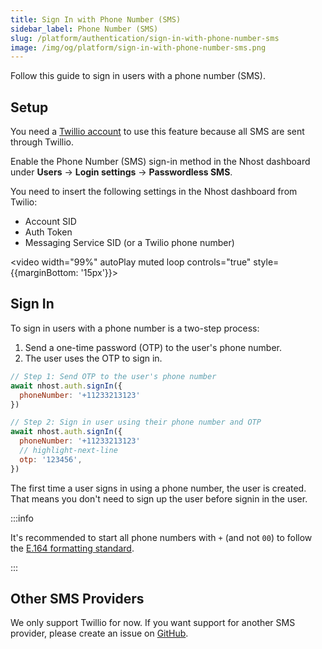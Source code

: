 ```yaml
---
title: Sign In with Phone Number (SMS)
sidebar_label: Phone Number (SMS)
slug: /platform/authentication/sign-in-with-phone-number-sms
image: /img/og/platform/sign-in-with-phone-number-sms.png
---
```


Follow this guide to sign in users with a phone number (SMS).

## Setup

You need a [Twillio account](https://www.twilio.com/try-twilio) to use this feature because all SMS are sent through Twillio.

Enable the Phone Number (SMS) sign-in method in the Nhost dashboard under **Users** -> **Login settings** -> **Passwordless SMS**.

You need to insert the following settings in the Nhost dashboard from Twilio:

- Account SID
- Auth Token
- Messaging Service SID (or a Twilio phone number)

<video width="99%" autoPlay muted loop controls="true" style={{marginBottom: '15px'}}>
  <source src="/videos/enable-sms-sign-in.mp4" type="video/mp4" />
</video>


## Sign In

To sign in users with a phone number is a two-step process:

1. Send a one-time password (OTP) to the user's phone number.
2. The user uses the OTP to sign in.

```js
// Step 1: Send OTP to the user's phone number
await nhost.auth.signIn({
  phoneNumber: '+11233213123'
})

// Step 2: Sign in user using their phone number and OTP
await nhost.auth.signIn({
  phoneNumber: '+11233213123'
  // highlight-next-line
  otp: '123456',
})
```

The first time a user signs in using a phone number, the user is created. That means you don't need to sign up the user before signin in the user.

:::info

It's recommended to start all phone numbers with `+` (and not `00`) to follow the [E.164 formatting standard](https://en.wikipedia.org/wiki/E.164).

:::


## Other SMS Providers

We only support Twillio for now. If you want support for another SMS provider, please create an issue on [GitHub](https://github.com/nhost/nhost).